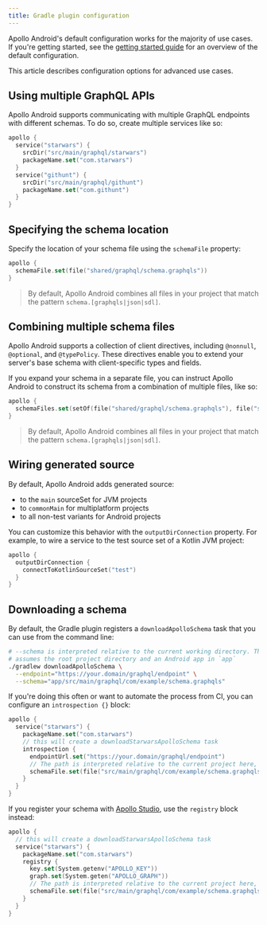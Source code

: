 ```yaml
---
title: Gradle plugin configuration
---
```


Apollo Android's default configuration works for the majority of use cases. If you're getting started, see the [getting started guide](../introduction/) for an overview of the default configuration.

This article describes configuration options for advanced use cases.

## Using multiple GraphQL APIs

Apollo Android supports communicating with multiple GraphQL endpoints with different schemas. To do so, create multiple services like so:

```kotlin
apollo {
  service("starwars") {
    srcDir("src/main/graphql/starwars")
    packageName.set("com.starwars")
  }
  service("githunt") {
    srcDir("src/main/graphql/githunt")
    packageName.set("com.githunt")
  }
}
```

## Specifying the schema location

Specify the location of your schema file using the `schemaFile` property:

```kotlin
apollo {
  schemaFile.set(file("shared/graphql/schema.graphqls"))
}
```

> By default, Apollo Android combines all files in your project that match the pattern `schema.[graphqls|json|sdl]`.

## Combining multiple schema files

Apollo Android supports a collection of client directives, including `@nonnull`, `@optional`, and `@typePolicy`. These directives enable you to extend your server's base schema with client-specific types and fields.

If you expand your schema in a separate file, you can instruct Apollo Android to construct its schema from a combination of multiple files, like so:

```kotlin
apollo {
  schemaFiles.set(setOf(file("shared/graphql/schema.graphqls"), file("shared/graphql/extra.graphqls")))
}
```

> By default, Apollo Android combines all files in your project that match the pattern `schema.[graphqls|json|sdl]`.

## Wiring generated source

By default, Apollo Android adds generated source:

* to the `main` sourceSet for JVM projects
* to `commonMain` for multiplatform projects
* to all non-test variants for Android projects

You can customize this behavior with the `outputDirConnection` property. For example, to wire a service to the test source set of a Kotlin
JVM project:

```kotlin
apollo {
  outputDirConnection {
    connectToKotlinSourceSet("test")
  }
}
```

## Downloading a schema

By default, the Gradle plugin registers a `downloadApolloSchema` task that you can use from the command line:

```bash
# --schema is interpreted relative to the current working directory. This example
# assumes the root project directory and an Android app in `app`
./gradlew downloadApolloSchema \
  --endpoint="https://your.domain/graphql/endpoint" \
  --schema="app/src/main/graphql/com/example/schema.graphqls"
```

If you're doing this often or want to automate the process from CI, you can configure an `introspection {}` block:

```kotlin
apollo {
  service("starwars") {
    packageName.set("com.starwars")
    // this will create a downloadStarwarsApolloSchema task
    introspection {
      endpointUrl.set("https://your.domain/graphql/endpoint")
      // The path is interpreted relative to the current project here, no need to prepend 'app'
      schemaFile.set(file("src/main/graphql/com/example/schema.graphqls"))
    }
  }
}
```

If you register your schema with [Apollo Studio](https://www.apollographql.com/docs/studio/), use the `registry` block instead:

```kotlin
apollo {
  // this will create a downloadStarwarsApolloSchema task
  service("starwars") {
    packageName.set("com.starwars")
    registry {
      key.set(System.getenv("APOLLO_KEY"))
      graph.set(System.geten("APOLLO_GRAPH"))
      // The path is interpreted relative to the current project here, no need to prepend 'app'
      schemaFile.set(file("src/main/graphql/com/example/schema.graphqls"))
    }
  }
}
```
